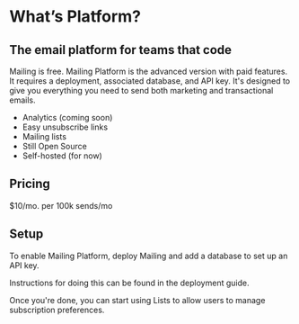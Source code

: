 
# What’s Platform?

## The email platform for teams that code

Mailing is free. Mailing Platform is the advanced version with paid features. It requires a deployment, associated database, and API key. It's designed to give you everything you need to send both marketing and transactional emails.

- Analytics (coming soon)
- Easy unsubscribe links
- Mailing lists
- Still Open Source
- Self-hosted (for now)

## Pricing

$10/mo. per 100k sends/mo

## Setup

To enable Mailing Platform, deploy Mailing and add a database to set up an API key.

Instructions for doing this can be found in the <Link href="/docs/deploy">deployment guide</Link>.

Once you're done, you can start using <Link href="/docs/lists">Lists</Link> to allow users to manage subscription preferences.
